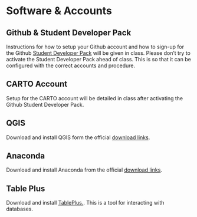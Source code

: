 # Software & Accounts

## Github & Student Developer Pack

Instructions for how to setup your Github account and how to sign-up for the Github [Student Developer Pack](https://education.github.com/pack) will be given in class. Please don't try to activate the Student Developer Pack ahead of class. This is so that it can be configured with the correct accounts and procedure.

## CARTO Account

Setup for the CARTO account will be detailed in class after activating the Github Student Developer Pack.

## QGIS

Download and install QGIS form the official [download links](https://qgis.org/en/site/forusers/download.html).

## Anaconda

Download and install Anaconda from the official [download links](https://www.anaconda.com/download/).

## Table Plus

Download and install [TablePlus.](https://tableplus.com/). This is a tool for interacting with databases.